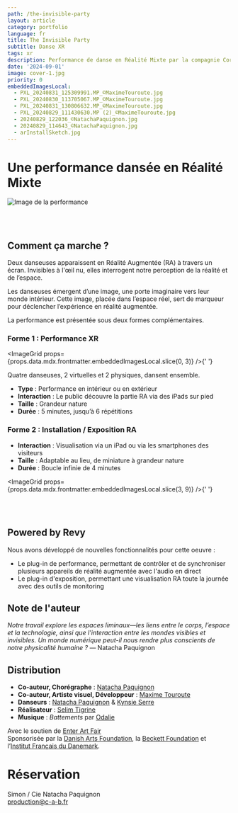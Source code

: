 ```yaml
---
path: /the-invisible-party
layout: article
category: portfolio
language: fr
title: The Invisible Party
subtitle: Danse XR
tags: xr
description: Performance de danse en Réalité Mixte par la compagnie Corps Au Bord - Natacha Paquignon
date: '2024-09-01'
image: cover-1.jpg
priority: 0
embeddedImagesLocal:
  - PXL_20240831_125309991.MP_©MaximeTouroute.jpg
  - PXL_20240830_113705067.MP_©MaximeTouroute.jpg
  - PXL_20240831_130806632.MP_©MaximeTouroute.jpg
  - PXL_20240829_111430630.MP (2)_©MaximeTouroute.jpg
  - 20240829_122036_©NatachaPaquignon.jpg
  - 20240829_114643_©NatachaPaquignon.jpg
  - arInstallSketch.jpg
---
```


# Une performance dansée en Réalité Mixte

![Image de la performance](cover-1.jpg)
<br/>

<ResponsiveIframe
  src="https://player.vimeo.com/video/1007424558"
  width="1920"
  height="1080"
/>

<br />
<br />

## Comment ça marche ?

Deux danseuses apparaissent en Réalité Augmentée (RA) à travers un écran. Invisibles à l'œil nu, elles interrogent notre perception de la réalité et de l’espace.

Les danseuses émergent d’une image, une porte imaginaire vers leur monde intérieur. Cette image, placée dans l’espace réel, sert de marqueur pour déclencher l’expérience en réalité augmentée.

La performance est présentée sous deux formes complémentaires.

### Forme 1 : Performance XR

<ImageGrid props={props.data.mdx.frontmatter.embeddedImagesLocal.slice(0, 3)} />{' '}

Quatre danseuses, 2 virtuelles et 2 physiques, dansent ensemble.  
* **Type** : Performance en intérieur ou en extérieur  
* **Interaction** : Le public découvre la partie RA via des iPads sur pied  
* **Taille** : Grandeur nature  
* **Durée** : 5 minutes, jusqu’à 6 répétitions  

### Forme 2 : Installation / Exposition RA

* **Interaction** : Visualisation via un iPad ou via les smartphones des visiteurs  
* **Taille** : Adaptable au lieu, de miniature à grandeur nature  
* **Durée** : Boucle infinie de 4 minutes  

<ImageGrid props={props.data.mdx.frontmatter.embeddedImagesLocal.slice(3, 9)} />{' '}

<ResponsiveIframe
  src="https://player.vimeo.com/video/1014448831"
  width="1080"
  height="1080"
/>

<br />
<br />


## Powered by Revy 

Nous avons développé de nouvelles fonctionnalités pour cette oeuvre : 
* Le plug-in de performance, permettant de contrôler et de synchroniser plusieurs appareils de réalité augmentée avec l'audio en direct 
* Le plug-in d'exposition, permettant une visualisation RA toute la journée avec des outils de monitoring



## Note de l'auteur

_Notre travail explore les espaces liminaux—les liens entre le corps, l’espace et la technologie, ainsi que l’interaction entre les mondes visibles et invisibles. Un monde numérique peut-il nous rendre plus conscients de notre physicalité humaine ?_ — Natacha Paquignon

## Distribution

* **Co-auteur, Chorégraphe** : [Natacha Paquignon](//natachapaquignon.com)  
* **Co-auteur, Artiste visuel, Développeur** : [Maxime Touroute](//maximetouroute.com)  
* **Danseurs** : [Natacha Paquignon](//natachapaquignon.com) & [Kynsie Serre](//www.instagram.com/__kynsie/)  
* **Réalisateur** : [Selim Tigrine](//fr.linkedin.com/in/selim-tigrine-b38408170)  
* **Musique** : _Battements_ par [Odalie](//odalie.bandcamp.com)  

Avec le soutien de [Enter Art Fair](//www.enterartfair.com)  
Sponsorisée par la [Danish Arts Foundation](https://www.kunst.dk/english/about-us), la [Beckett Foundation](https://www.kb.dk/en/beckett-foundation) et l’[Institut Français du Danemark](https://institutfrancais.dk/fr).

# Réservation

Simon / Cie Natacha Paquignon  
[production@c-a-b.fr](mailto:production@c-a-b.fr)
